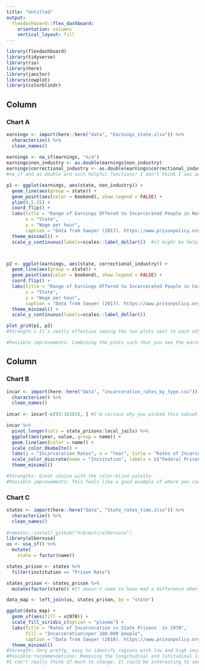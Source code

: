 ```yaml
---
title: "Untitled"
output: 
  flexdashboard::flex_dashboard:
    orientation: columns
    vertical_layout: fill
---
```


```r
library(flexdashboard)
library(tidyverse)
library(rio)
library(here)
library(janitor)
library(cowplot)
library(colorblindr)
```


Column {data-width=650}
-----------------------------------------------------------------------


### Chart A

```r
earnings <- import(here::here("data", "Earnings_state.xlsx")) %>% 
  characterize() %>% 
  clean_names()
  
earnings <- na_if(earnings, "n/a") 
earnings$non_industry <- as.double(earnings$non_industry)
earnings$correctional_industry <- as.double(earnings$correctional_industry)
#na_if and as.double are such helpful functions! I don't think I was aware of them before, so I definitely count this as something I've learned. Using these functions is much more effective that code I would have used with the mutate and rename functions.

p1 <- ggplot(earnings, aes(state, non_industry)) +
  geom_line(aes(group = state)) +
  geom_point(aes(color = bookend), show.legend = FALSE) +
  ylim(0,5.15) +
  coord_flip() + 
  labs(title = "Range of Earnings Offered to Incarcerated People in Non-industry Jobs", 
       x = "State", 
       y = "Wage per hour", 
       caption = "Data from Sawyer (2017). https://www.prisonpolicy.org/blog/2017/04/10/wages/") + 
  theme_minimal() +
  scale_y_continuous(labels=scales::label_dollar())  #it might be helpful to have $ signs on the axes. It looks like this limits the range from $0 - $5 to $0 - $2, so that isn't ideal. I tried "label_dollar(1:5))" but that just provided 5 0's.



p2 <- ggplot(earnings, aes(state, correctional_industry)) +
  geom_line(aes(group = state)) +
  geom_point(aes(color = bookend), show.legend = FALSE) +
  coord_flip() + 
  labs(title = "Range of Earnings Offered to Incarcerated People in Correctional Industry Jobs", 
       x = "State", 
       y = "Wage per hour", 
       caption = "Data from Sawyer (2017). https://www.prisonpolicy.org/blog/2017/04/10/wages/") + 
  theme_minimal() +
  scale_y_continuous(labels=scales::label_dollar()) 

plot_grid(p1, p2)
#Strength = It's really effective seeing the two plots next to each other to compare the range of earnings between groups of people. I'm glad you kept the scale the same for both plots. The use of the lines to connect the points is an easy way to pick up on the range. 

#Possible improvements: Combining the plots such that you see the earnings for both groups on one plot. So each state would have 2 rows. I think incorporating the color green could be really nice since your outcome is money #Moolah and coordinating so that colors in the title match the colors used to indicate the group type.  That's interesting that some states did not have any data on the earnings. If you know why that is, and it seems relevant, maybe that could be added in the caption?

```


Column {data-width=350}
-----------------------------------------------------------------------

### Chart B

```r
incar <- import(here::here("data", "incarceration_rates_by_type.csv")) %>% 
  characterize() %>% 
  clean_names()
  
incar <- incar[-c(93:16383), ] #I'm curious why you picked this subset

incar %>% 
  pivot_longer(cols = state_prisons:local_jails) %>%
  ggplot(aes(year, value, group = name)) +
  geom_line(aes(color = name)) +
  scale_color_OkabeIto() +
  labs(y = "Incarceration Rates", x = "Year", title = "Rates of Incarceration per 100,000 people", caption = "Data compiled by the Prison Policy Initiative. https://www.prisonpolicy.org/data/") + 
  scale_color_discrete(name = "Institution", labels = c("Federal Prisons", "Local Jails", "State Prisons")) +
  theme_minimal()

#Strengths: Great choice with the color-blind palette. 
#Possible improvements: This feels like a good example of where you can add the label directly onto the plot so they're next to the line graphs. This way you can remove the legend. I think the Week 6 lecture on communication has an example with code. You could probably remove the y-axis label "Year" and incorporate it into the title. Making this plot interactive (with plotly perhaps) might be a nice addition too, and then you can remove some of the vertical lines 
```

### Chart C

```r
states <- import(here::here("data", "State_rates_time.xlsx")) %>% 
  characterize() %>% 
  clean_names()
  
#remotes::install_github("hrbrmstr/albersusa")
library(albersusa)
us <- usa_sf() %>% 
  mutate(
    state = factor(name))

states_prison <- states %>% 
  filter(institution == "Prison Rate")

states_prison <- states_prison %>% 
  mutate(factor(state)) #It doesn't seem to have mad a difference when it was actually time to merge the data frames, but I just want to point out that this code created a new column called "factor(state)" instead of converting the "state" variable into factors. I'm not sure if this was intentional. 

data_map <- left_join(us, states_prison, by = "state")

ggplot(data_map) +
  geom_sf(aes(fill = x1978)) +
  scale_fill_viridis_c(option = "plasma") +
  labs(title = "Rates of Incarceration in State Prisons  in 1978", 
       fill = "Incarceration\nper 100,000 people",
       caption = "Data from Sawyer (2018). https://www.prisonpolicy.org/reports/women_overtime_table_1.html") +
  theme_minimal()
#Strength: Very pretty, easy to identify regions with low and high incarceration rates! 
#Possible recommendations: Removing the longitudinal and latitudinal lines might be nice in order to minimize distractions for the viewers. 
#I can't really think of much to change. It could be interesting to see how the rate changes over time using an animated map. (I think you had mentioned wanting to do that.)
```

